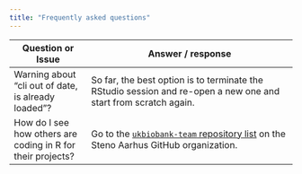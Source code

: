 ```yaml
---
title: "Frequently asked questions"
---
```


| Question or Issue                                           | Answer / response                                                                                                                                             |
|-------------------------------------------------------------|---------------------------------------------------------------------------------------------------------------------------------------------------------------|
| Warning about "cli out of date, is already loaded"?         | So far, the best option is to terminate the RStudio session and re-open a new one and start from scratch again.                                               |
| How do I see how others are coding in R for their projects? | Go to the [`ukbiobank-team` repository list](https://github.com/orgs/steno-aarhus/teams/ukbiobank-team/repositories) on the Steno Aarhus GitHub organization. |
